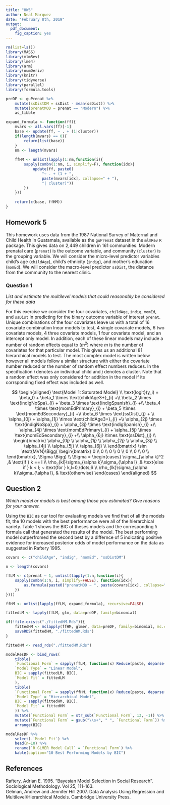 ```yaml
---
title: "HW5"
author: Neal Marquez
date: "February 8th, 2019"
output:
  pdf_document:
    fig_caption: yes
---
```


```r
rm(list=ls())
library(MASS)
library(mlmRev)
library(lme4)
library(arm)
library(numDeriv)
library(knitr)
library(tidyverse)
library(parallel)
library(formula.tools)

preDF <- guPrenat %>%
    mutate(ssDistDM = ssDist - mean(ssDist)) %>%
    mutate(prenatMOD = prenat == "Modern") %>%
    as_tibble

expand_formula <- function(ff){
    mvars <- all.vars(ff)[-1]
    base <- update(ff, ~ . + (1|cluster))
    if(length(mvars) == 0){
        return(list(base))
    }
    nm <- length(mvars)
    
    ffHM <- unlist(lapply(1:nm,function(i){
        sapply(combn(1:nm, i, simplify=F), function(idx){
            update(ff, paste0(
                "~ . + (1 + ",
                paste(mvars[idx], collapse=" + "),
                "| cluster)"))
        })
    }))
    
    return(c(base, ffHM))
}

```

## Homework 5

This homework uses data from the 1987 National Survey of Maternal and Child Health in Guatamala, available as the `guPrenat` dataset in the `mlmRev` `R` package. This gives data on 2,449 children in 161 communities. Modern prenatal care (`prenat`) is the outcome variable, and community (`cluster`) is the grouping variable. We will consider the micro-level predictor variables child's age (`childAge`), child's ethnicity (`indig`), and mother's education (`momEd`). We will consider the macro-level predictor `ssDist`, the distance from the community to the nearest clinic. 

### Question 1  

_List and estimate the multilevel models that could reasonably be considered for these data_

For this exercise we consider the four covariates, `childAge`, `indig`, `momEd`, and `ssDist` in predicting for the binary outcome variable of interest `prenat`. Unique combinations of the four covariates leave us with a total of 16 covariate combination lnear models to test, 4 single covariate models, 6 two covariate models, 4 three covariate models, 1 four covariate model, and an intercept only model. In addition, each of these linear models may include a number of random effects equal to ($m^2$) where $m$ is the number of covariates for that particular model. This gives us an additional 81 hierarchical models to test. The most complex model is written below however all models follow a similar structure with either the covariate number reduced or the number of random effect numbers reduces. In the specification $i$ denotes an individual child and $j$ denotes a cluster. Note that a random effect was only considered for addition in the model if its corrsponding fixed effect was included as well.

$$
\begin{aligned}
\text{Model 1: Saturated Model} \\
\text{logit}(y_i) = \beta_0 + \beta_1 \times \text{childAge3+}_{i} +\\
      \beta_2 \times \text{indigNoSpa}_{i} + \beta_3 \times \text{indigSpanish}_{i} +\\
      \beta_4 \times \text{momEdPrimary}_{i} + \beta_5 \times \text{momEdSecondary}_{i} +\\
      \beta_6 \times \text{ssDist}_{j} + \\
      \alpha_{0j} + \alpha_{1j} \times \text{childAge3+}_{i} +\\
      \alpha_{2j} \times \text{indigNoSpa}_{i} + \alpha_{3j} \times \text{indigSpanish}_{i} +\\
      \alpha_{4j} \times \text{momEdPrimary}_{i} + \alpha_{5j} \times \text{momEdSecondary}_{i} +\\
      \alpha_{6j} \times \text{ssDist}_{j} \\
\begin{bmatrix}
    \alpha_{0j} \\
    \alpha_{1j} \\
    \alpha_{2j} \\
    \alpha_{3j} \\
    \alpha_{4j} \\
    \alpha_{5j} \\
    \alpha_{6j} \\
\end{bmatrix} \sim
\text{MVN}\Bigg(
\begin{bmatrix}
    0 \\
    0 \\
    0 \\
    0 \\
    0 \\
    0 \\
    0 \\
\end{bmatrix},
\Sigma
\Bigg) \\
\Sigma =
\begin{cases} 
\sigma_{\alpha k}^2 ,& \text{if } k == l \\ 
\rho_{kl}\sigma_{\alpha k}\sigma_{\alpha l} ,& \text{else if } k < l; ~ \text{for } k,l=0,\dots,6 \\
\rho_{lk}\sigma_{\alpha k}\sigma_{\alpha l}, & \text{otherwise}
\end{cases}
\end{aligned}
$$

## Question 2  
_Which model or models is best among those you estimated? Give reasons for your answer._

Using the `BIC` as our tool for evaluating models we find that of all the models fit, the 10 models with the best performance were all of the hierarchical variety. Table 1 shows the BIC of theses models and the corresponding `R` formula call that generated the results of the model. The best performing model outperfromed the second best by a differnce of 5 indicating positive evidence for increased posterior odds of model performance on the data as suggested in Raftery 1995.

```r
covars <- c("childAge", "indig", "momEd", "ssDistDM")

n <- length(covars)

ffLM <- c(prenat ~ 1, unlist(lapply(1:n,function(i){
    sapply(combn(1:n, i, simplify=FALSE), function(idx){
        as.formula(paste0("prenatMOD ~ ", paste(covars[idx], collapse=" + ")))
    })
})))

ffHM <- unlist(lapply(ffLM, expand_formula), recursive=FALSE)

fittedLM <- lapply(ffLM, glm, data=preDF, family=binomial)

if(!file.exists("./fittedHM.Rds")){
    fittedHM <- mclapply(ffHM, glmer, data=preDF, family=binomial, mc.cores=4)
    saveRDS(fittedHM, "./fittedHM.Rds")
}

fittedHM <- read_rds("./fittedHM.Rds")

modelResDF <- bind_rows(
    tibble(
    `Functional Form` = sapply(ffLM, function(x) Reduce(paste, deparse(x))),
    `Model Type` = "Linear Model",
    BIC = sapply(fittedLM, BIC),
    `Model Fit` = fittedLM
    ),
    tibble(
    `Functional Form` = sapply(ffHM, function(x) Reduce(paste, deparse(x))),
    `Model Type` = "Hierarchical Model",
    BIC = sapply(fittedHM, BIC),
    `Model Fit` = fittedHM
    )) %>%
    mutate(`Functional Form` = str_sub(`Functional Form`, 13, -1)) %>%
    mutate(`Functional Form` = gsub("\\s+", " ", `Functional Form`)) %>%
    arrange(BIC)

modelResDF %>%
    select(-`Model Fit`) %>%
    head(n=10) %>%
    rename(`R GLMER Model Call` = `Functional Form`) %>%
    kable(caption="10 Best Performing Models by BIC")
```

\newpage

## References  
Raftery, Adrian E. 1995. "Bayesian Model Selection in Social Research". Sociological Methodology. Vol 25, 111-163.  
Gelman, Andrew and Jennifer Hill 2007. Data Analysis Using Regression and Multilevel/Hierarchical Models. Cambridge University Press.
